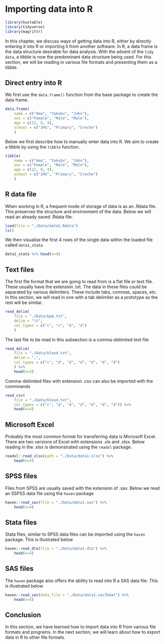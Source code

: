 # Importing data into R

```r
library(huxtable)
library(tidyverse)
library(magrittr)
```

In this chapter, we discuss ways of getting data into R, either by directly entering it into R or importing it from another software. In R, a data frame is the data structure desirable for data analysis. With the advent of the `tidy data`, a tibble is now the predominant data structure being used. For this section, we will be reading in various file formats and presenting them as a tibble.

## Direct entry into R
We first use the `data.frame()` function from the base package to create the data frame.

```r
data.frame(
    name = c("Ama", "Yakubu", "John"), 
    sex = c("Female", "Male", "Male"),
    age = c(12, 9, 4),
    school = c("JHS", "Primary", "Creche")
    )
```


Below we first describe how to manually enter data into R. We aim to create a tibble by using the `tibble` function.

```r
tibble(
    name = c("Ama", "Yakubu", "John"), 
    sex = c("Female", "Male", "Male"),
    age = c(12, 9, 4),
    school = c("JHS", "Primary", "Creche")
    )
```

## R data file
When working in R, a frequent mode of storage of data is as an .Rdata file. This preserves the structure and environment of the data. Below we will read an already saved .Rdata file.

```r
load(file = "./Data/data1.Rdata")
ls()
```
We then visualise the first 4 rows of the single data within the loaded file called `data1_stata`

```r
data1_stata %>% head(n=4)
```


## Text files
The first file format that we are going to read from is a flat file or text file. These usually have the extension .txt. The data in these files could be separated by various delimiters. These include tabs, commas, spaces, etc. In this section, we will read in one with a tab delimiter as a prototype as the rest will be similar.

```r
read_delim(
    file = "./Data/bpA.txt", 
    delim = "\t", 
    col_types = c("c", "c", "d", "d")
    )
```

The last file to be read in this subsection is a comma-delimited text file

```r
read_delim(
    file = "./Data/blood.txt", 
    delim = ",", 
    col_types = c("c", "d", "d", "d", "d", "d", "d")
    ) %>% 
    head(n=4)
```

Comma-delimited files with extension .csv can also be imported with the commnands

```r
read_csv(
    file = "./Data/blood.txt",
    col_types = c("c", "d", "d", "d", "d", "d", "d")) %>% 
    head(n=4)
```

## Microsoft Excel
Probably the most common format for transferring data is Microsoft Excel. There are two versions of Excel with extensions .xls and .xlsx. Below reading in the .xlsx is demonstrated using the `readxl` package.

```r
readxl::read_xlsx(path = "./Data/data1.xlsx") %>% 
    head(n=4)
```

## SPSS files
Files from SPSS are usually saved with the extension of .sav. Below we read an SSPSS data file using the `haven` package

```r
haven::read_sav(file = "./Data/data1.sav") %>% 
    head(n=4)
```

## Stata files
Stata files, similar to SPSS data files can be imported using the `haven` package. This is illustrated below

```r
haven::read_dta(file = "./Data/data1.dta") %>% 
    head(n=4)
```

## SAS files
The `haven` package also offers the ability to read into R a SAS data file. This is illustrated below

```r
haven::read_sas(data_file = "./Data/data1.sas7bdat") %>% 
    head(n=4)
```

## Conclusion

In this section, we have learned how to import data into R from various file formats and programs. In the next section, we will learn about how to export data in R to other file formats. 